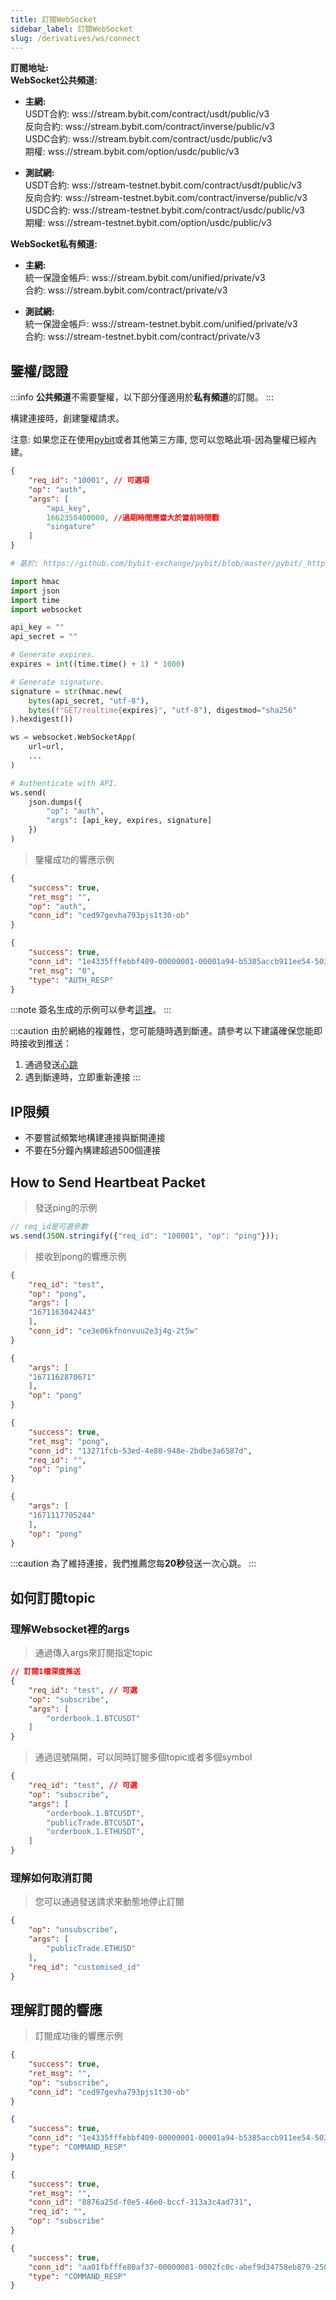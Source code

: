 ```yaml
---
title: 訂閱WebSocket
sidebar_label: 訂閱WebSocket
slug: /derivatives/ws/connect
---
```


**訂閱地址:**<br/>
**WebSocket公共頻道:**
- **主網:**<br/>
USDT合約: wss://stream.bybit.com/contract/usdt/public/v3<br/>
反向合約: wss://stream.bybit.com/contract/inverse/public/v3<br/>
USDC合約: wss://stream.bybit.com/contract/usdc/public/v3<br/>
期權: wss://stream.bybit.com/option/usdc/public/v3

- **測試網:**<br/>
USDT合約: wss://stream-testnet.bybit.com/contract/usdt/public/v3<br/>
反向合約: wss://stream-testnet.bybit.com/contract/inverse/public/v3<br/>
USDC合約: wss://stream-testnet.bybit.com/contract/usdc/public/v3<br/>
期權: wss://stream-testnet.bybit.com/option/usdc/public/v3

**WebSocket私有頻道:**
- **主網:**<br/>
統一保證金帳戶: wss://stream.bybit.com/unified/private/v3<br/>
合約: wss://stream.bybit.com/contract/private/v3

- **測試網:**<br/>
統一保證金帳戶: wss://stream-testnet.bybit.com/unified/private/v3<br/>
合約: wss://stream-testnet.bybit.com/contract/private/v3

## 鑒權/認證
:::info
**公共頻道**不需要鑒權，以下部分僅適用於**私有頻道**的訂閱。
:::

<p>構建連接時，創建鑒權請求。</p>
<p>注意: 如果您正在使用<a href="https://github.com/bybit-exchange/pybit">pybit</a>或者其他第三方庫, 您可以忽略此項-因為鑒權已經內建。</p>

```json
{
    "req_id": "10001", // 可選項
    "op": "auth",
    "args": [
        "api_key",
        1662350400000, //過期時間應當大於當前時間戳
        "singature"
    ]
}
```

```py
# 基於: https://github.com/bybit-exchange/pybit/blob/master/pybit/_http_manager.py

import hmac
import json
import time
import websocket

api_key = ""
api_secret = ""

# Generate expires.
expires = int((time.time() + 1) * 1000)

# Generate signature.
signature = str(hmac.new(
    bytes(api_secret, "utf-8"),
    bytes(f"GET/realtime{expires}", "utf-8"), digestmod="sha256"
).hexdigest())

ws = websocket.WebSocketApp(
    url=url,
    ...
)

# Authenticate with API.
ws.send(
    json.dumps({
        "op": "auth",
        "args": [api_key, expires, signature]
    })
)
```

> 鑒權成功的響應示例

<Tabs>
<TabItem value="contract" label="合約">

```json
{
    "success": true,
    "ret_msg": "",
    "op": "auth",
    "conn_id": "ced97gevha793pjs1t30-ob"
}
```

</TabItem>

<TabItem value="unified" label="統保">

```json
{
    "success": true,
    "conn_id": "1e4335fffebbf409-00000001-00001a94-b5385accb911ee54-5032c2b9",
    "ret_msg": "0",
    "type": "AUTH_RESP"
}
```

</TabItem>
</Tabs>

:::note
簽名生成的示例可以參考<a href="https://github.com/bybit-exchange/api-usage-examples">這裡</a>。
:::

:::caution
由於網絡的複雜性，您可能隨時遇到斷連。請參考以下建議確保您能即時接收到推送：
1. 通過發送[心跳](connect#如何發送心跳)
2. 遇到斷連時，立即重新連接
:::

## IP限頻
* 不要嘗試頻繁地構建連接與斷開連接
* 不要在5分鐘內構建超過500個連接

## How to Send Heartbeat Packet

> 發送ping的示例

```javascript
// req_id是可選參數
ws.send(JSON.stringify({"req_id": "100001", "op": "ping"}));
```

> 接收到pong的響應示例

<Tabs>
<TabItem value="contract" label="私有(合約)">

```json
{
    "req_id": "test",
    "op": "pong",
    "args": [
    "1671163042443"
    ],
    "conn_id": "ce3e06kfnonvuu2e3j4g-2t5w"
}
```

</TabItem>

<TabItem value="unified" label="統保(私有)">

```json
{
    "args": [
    "1671162870671"
    ],
    "op": "pong"
}
```

</TabItem>
<TabItem value="public" label="公有(期貨)">

```json
{
    "success": true,
    "ret_msg": "pong",
    "conn_id": "13271fcb-53ed-4e80-948e-2bdbe3a6587d",
    "req_id": "",
    "op": "ping"
}
```

</TabItem>

<TabItem value="public-option" label="公有(期權)">

```json
{
    "args": [
    "1671117705244"
    ],
    "op": "pong"
}
```

</TabItem>
</Tabs>


:::caution
為了維持連接，我們推薦您每**20秒**發送一次心跳。
:::

## 如何訂閱topic
### 理解Websocket裡的args

> 通過傳入args來訂閱指定topic

```json
// 訂閱1檔深度推送
{
    "req_id": "test", // 可選
    "op": "subscribe",
    "args": [
        "orderbook.1.BTCUSDT"
    ]
}
```

> 通過逗號隔開，可以同時訂閱多個topic或者多個symbol

```json
{
    "req_id": "test", // 可選
    "op": "subscribe",
    "args": [
        "orderbook.1.BTCUSDT",
        "publicTrade.BTCUSDT"，
        "orderbook.1.ETHUSDT",
    ]
}
```

### 理解如何取消訂閱

> 您可以通過發送請求來動態地停止訂閱

```json
{
    "op": "unsubscribe",
    "args": [
        "publicTrade.ETHUSD"
    ],
    "req_id": "customised_id"
}
```

## 理解訂閱的響應
> 訂閱成功後的響應示例

<Tabs>
<TabItem value="contract" label="私有(合約)">

```json
{
    "success": true,
    "ret_msg": "",
    "op": "subscribe",
    "conn_id": "ced97gevha793pjs1t30-ob"
}
```

</TabItem>

<TabItem value="unified" label="私有(統保)">

```json
{
    "success": true,
    "conn_id": "1e4335fffebbf409-00000001-00001a94-b5385accb911ee54-5032c2b9",
    "type": "COMMAND_RESP"
}
```

</TabItem>
<TabItem value="public" label="公有(期貨)">

```json
{
    "success": true,
    "ret_msg": "",
    "conn_id": "8876a25d-f0e5-46e0-bccf-313a3c4ad731",
    "req_id": "",
    "op": "subscribe"
}
```

</TabItem>

<TabItem value="public-option" label="公有(期權)">

```json
{
    "success": true,
    "conn_id": "aa01fbfffe80af37-00000001-0002fc0c-abef9d34758eb879-2505dda0",
    "type": "COMMAND_RESP"
}
```

</TabItem>
</Tabs>